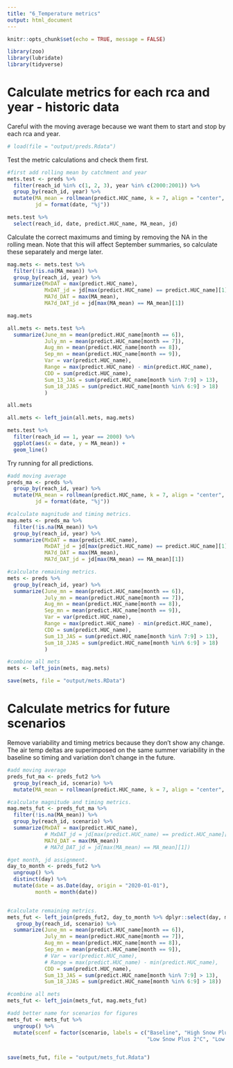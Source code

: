 ```yaml
---
title: "6_Temperature metrics"
output: html_document
---
```



```r

knitr::opts_chunk$set(echo = TRUE, message = FALSE)

library(zoo)
library(lubridate)
library(tidyverse) 


```


# Calculate metrics for each rca and year - historic data

Careful with the moving average because we want them to start and stop by each rca and year.

```r

# load(file = "output/preds.Rdata")

```

Test the metric calculations and check them first.

```r

#first add rolling mean by catchment and year
mets.test <- preds %>%  
  filter(reach_id %in% c(1, 2, 3), year %in% c(2000:2001)) %>% 
  group_by(reach_id, year) %>% 
  mutate(MA_mean = rollmean(predict.HUC_name, k = 7, align = "center", fill = NA),
         jd = format(date, "%j")) 

mets.test %>% 
  select(reach_id, date, predict.HUC_name, MA_mean, jd)
```

Calculate the correct maximums and timing by removing the NA in the rolling mean. Note that this will affect September summaries, so calculate these separately and merge later.

```r

mag.mets <- mets.test %>% 
  filter(!is.na(MA_mean)) %>% 
  group_by(reach_id, year) %>% 
  summarize(MxDAT = max(predict.HUC_name),
            MxDAT_jd = jd[max(predict.HUC_name) == predict.HUC_name][1],
            MA7d_DAT = max(MA_mean),
            MA7d_DAT_jd = jd[max(MA_mean) == MA_mean][1])

mag.mets

all.mets <- mets.test %>% 
  summarize(June_mn = mean(predict.HUC_name[month == 6]),
            July_mn = mean(predict.HUC_name[month == 7]),
            Aug_mn = mean(predict.HUC_name[month == 8]),
            Sep_mn = mean(predict.HUC_name[month == 9]),
            Var = var(predict.HUC_name),
            Range = max(predict.HUC_name) - min(predict.HUC_name),
            CDD = sum(predict.HUC_name),
            Sum_13_JAS = sum(predict.HUC_name[month %in% 7:9] > 13),
            Sum_18_JJAS = sum(predict.HUC_name[month %in% 6:9] > 18)
            )

all.mets

all.mets <- left_join(all.mets, mag.mets)

mets.test %>%  
  filter(reach_id == 1, year == 2000) %>%
  ggplot(aes(x = date, y = MA_mean)) +
  geom_line()

```

Try running for all predictions.

```r
#add moving average
preds_ma <- preds %>%  
  group_by(reach_id, year) %>% 
  mutate(MA_mean = rollmean(predict.HUC_name, k = 7, align = "center", fill = NA),
         jd = format(date, "%j")) 

#calculate magnitude and timing metrics.
mag.mets <- preds_ma %>% 
  filter(!is.na(MA_mean)) %>% 
  group_by(reach_id, year) %>% 
  summarize(MxDAT = max(predict.HUC_name),
            MxDAT_jd = jd[max(predict.HUC_name) == predict.HUC_name][1],
            MA7d_DAT = max(MA_mean),
            MA7d_DAT_jd = jd[max(MA_mean) == MA_mean][1])

#calculate remaining metrics.
mets <- preds %>%  
  group_by(reach_id, year) %>% 
  summarize(June_mn = mean(predict.HUC_name[month == 6]),
            July_mn = mean(predict.HUC_name[month == 7]),
            Aug_mn = mean(predict.HUC_name[month == 8]),
            Sep_mn = mean(predict.HUC_name[month == 9]),
            Var = var(predict.HUC_name),
            Range = max(predict.HUC_name) - min(predict.HUC_name),
            CDD = sum(predict.HUC_name),
            Sum_13_JAS = sum(predict.HUC_name[month %in% 7:9] > 13),
            Sum_18_JJAS = sum(predict.HUC_name[month %in% 6:9] > 18)
            )

#combine all mets
mets <- left_join(mets, mag.mets)

save(mets, file = "output/mets.RData")

```




# Calculate metrics for future scenarios

Remove variability and timing metrics because they don't show any change. The air temp deltas are superimposed on the same summer variability in the baseline so timing and variation don't change in the future.

```r
#add moving average
preds_fut_ma <- preds_fut2 %>%  
  group_by(reach_id, scenario) %>% 
  mutate(MA_mean = rollmean(predict.HUC_name, k = 7, align = "center", fill = NA)) 

#calculate magnitude and timing metrics.
mag.mets_fut <- preds_fut_ma %>% 
  filter(!is.na(MA_mean)) %>% 
  group_by(reach_id, scenario) %>% 
  summarize(MxDAT = max(predict.HUC_name),
            # MxDAT_jd = jd[max(predict.HUC_name) == predict.HUC_name][1],
            MA7d_DAT = max(MA_mean))
            # MA7d_DAT_jd = jd[max(MA_mean) == MA_mean][1])

#get month, jd assignment.
day_to_month <- preds_fut2 %>% 
  ungroup() %>% 
  distinct(day) %>% 
  mutate(date = as.Date(day, origin = "2020-01-01"),
         month = month(date))


#calculate remaining metrics.
mets_fut <- left_join(preds_fut2, day_to_month %>% dplyr::select(day, month)) %>%  
   group_by(reach_id, scenario) %>% 
  summarize(June_mn = mean(predict.HUC_name[month == 6]),
            July_mn = mean(predict.HUC_name[month == 7]),
            Aug_mn = mean(predict.HUC_name[month == 8]),
            Sep_mn = mean(predict.HUC_name[month == 9]),
            # Var = var(predict.HUC_name),
            # Range = max(predict.HUC_name) - min(predict.HUC_name),
            CDD = sum(predict.HUC_name),
            Sum_13_JAS = sum(predict.HUC_name[month %in% 7:9] > 13),
            Sum_18_JJAS = sum(predict.HUC_name[month %in% 6:9] > 18))

#combine all mets
mets_fut <- left_join(mets_fut, mag.mets_fut)

#add better name for scenarios for figures
mets_fut <- mets_fut %>% 
  ungroup() %>% 
  mutate(scenf = factor(scenario, labels = c("Baseline", "High Snow Plus 2°C", "High Snow Plus 4°C", 
                                             "Low Snow Plus 2°C", "Low Snow Plus 4°C")))


save(mets_fut, file = "output/mets_fut.Rdata")
```

